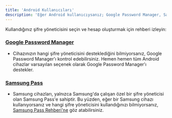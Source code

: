 ```yaml
---
title: 'Android Kullanıcıları'
description: 'Eğer Android kullanıcıysanız; Google Password Manager, Samsung Pass ve diğer şifre yöneticilerini kullanarak passkey oluşturabilirsiniz..'
---
```


Kullandığınız şifre yöneticisini seçin ve hesap oluşturmak için rehberi izleyin:

### [Google Password Manager](./google-password-manager)
- Cihazınızın hangi şifre yöneticisini desteklediğini bilmiyorsanız, Google Password Manager'ı kontrol edebilirsiniz. Hemen hemen tüm Android cihazlar varsayılan seçenek olarak Google Password Manager'ı destekler.

### [Samsung Pass](./samsung-pass)
- Samsung cihazları, yalnızca Samsung'da çalışan özel bir şifre yöneticisi olan Samsung Pass'e sahiptir. Bu yüzden, eğer bir Samsung cihazı kullanıyorsanız ve hangi şifre yöneticisini kullandığınızı bilmiyorsanız, [Samsung Pass Rehberi'ne](samsung-pass) göz atabilirsiniz.


